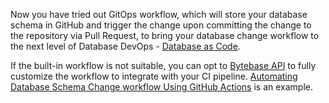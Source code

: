 Now you have tried out GitOps workflow, which will store your database schema in GitHub and trigger the change upon committing the change to the repository via Pull Request, to bring your database change workflow to the next level of Database DevOps - [Database as Code](/blog/database-as-code).

If the built-in workflow is not suitable, you can opt to [Bytebase API](/docs/api/overview) to fully customize the workflow to integrate with your CI pipeline. [Automating Database Schema Change workflow Using GitHub Actions](/docs/tutorials/github-ci/) is an example.